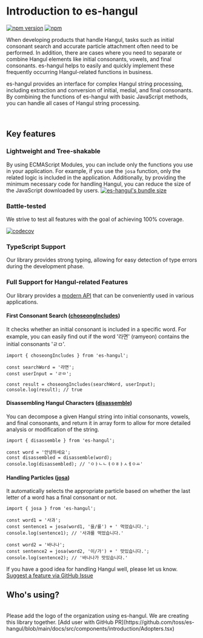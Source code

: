 
# Introduction to es-hangul

[![npm version](https://img.shields.io/npm/v/es-hangul?color=000&labelColor=000&logo=npm&label=)](https://www.npmjs.com/package/es-hangul) [![npm](https://img.shields.io/npm/dm/es-hangul?color=000&labelColor=000)](https://www.npmjs.com/package/es-hangul)

When developing products that handle Hangul, tasks such as initial consonant search and accurate particle attachment often need to be performed. In addition, there are cases where you need to separate or combine Hangul elements like initial consonants, vowels, and final consonants. es-hangul helps to easily and quickly implement these frequently occurring Hangul-related functions in business.

es-hangul provides an interface for complex Hangul string processing, including extraction and conversion of initial, medial, and final consonants. By combining the functions of es-hangul with basic JavaScript methods, you can handle all cases of Hangul string processing.

<br />

## Key features

<Steps>

### Lightweight and Tree-shakable

By using ECMAScript Modules, you can include only the functions you use in your application. For example, if you use the `josa` function, only the related logic is included in the application.
Additionally, by providing the minimum necessary code for handling Hangul, you can reduce the size of the JavaScript downloaded by users.
[![es-hangul's bundle size](https://deno.bundlejs.com/?q=es-hangul&badge=detailed)](https://bundlejs.com/?q=es-hangul)

### Battle-tested

We strive to test all features with the goal of achieving 100% coverage.

[![codecov](https://codecov.io/gh/toss/es-hangul/branch/main/graph/badge.svg?token=토큰추가가필요합니다)](https://codecov.io/gh/toss/es-hangul)

### TypeScript Support

Our library provides strong typing, allowing for easy detection of type errors during the development phase.

### Full Support for Hangul-related Features

Our library provides a [modern API](./api/choseongIncludes) that can be conveniently used in various applications.

#### First Consonant Search ([choseongIncludes](./api/choseongIncludes))

It checks whether an initial consonant is included in a specific word. For example, you can easily find out if the word '라면' (ramyeon) contains the initial consonants 'ㄹㅁ'.

```tsx /choseongIncludes/
import { choseongIncludes } from 'es-hangul';

const searchWord = '라면';
const userInput = 'ㄹㅁ';

const result = choseongIncludes(searchWord, userInput);
console.log(result); // true
```

#### Disassembling Hangul Characters ([disassemble](./api/disassemble))

You can decompose a given Hangul string into initial consonants, vowels, and final consonants, and return it in array form to allow for more detailed analysis or modification of the string.

```tsx /disassemble/
import { disassemble } from 'es-hangul';

const word = '안녕하세요';
const disassembled = disassemble(word);
console.log(disassembled); // 'ㅇㅏㄴㄴㅕㅇㅎㅏㅅㅔㅇㅛ'
```

#### Handling Particles ([josa](./api/josa))

It automatically selects the appropriate particle based on whether the last letter of a word has a final consonant or not.

```tsx /josa/
import { josa } from 'es-hangul';

const word1 = '사과';
const sentence1 = josa(word1, '을/를') + ' 먹었습니다.';
console.log(sentence1); // '사과를 먹었습니다.'

const word2 = '바나나';
const sentence2 = josa(word2, '이/가') + ' 맛있습니다.';
console.log(sentence2); // '바나나가 맛있습니다.'
```

<Callout type="info">

If you have a good idea for handling Hangul well, please let us know. [Suggest a feature via GitHub Issue](https://github.com/toss/es-hangul/issues/new?assignees=&labels=feature&projects=&template=feature_request.yml&title=%5BFeature%5D%3A)

</Callout>

</Steps>

## Who's using?

<br />

<Adopters />

<Callout type="info">
  Please add the logo of the organization using es-hangul. We are creating this library together. [Add user with GitHub
  PR](https://github.com/toss/es-hangul/blob/main/docs/src/components/introduction/Adopters.tsx)
</Callout>
